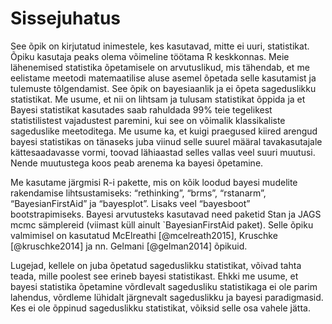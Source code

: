 
# Sissejuhatus {#intro}

See õpik on kirjutatud inimestele, kes kasutavad, mitte ei uuri, statistikat. 
Õpiku kasutaja peaks olema võimeline töötama R keskkonnas. 
Meie lähenemised statistika õpetamisele on arvutuslikud, mis tähendab, et me eelistame meetodi matemaatilise aluse asemel õpetada selle kasutamist ja tulemuste tõlgendamist. 
See õpik on bayesiaanlik ja ei õpeta sageduslikku statistikat. 
Me usume, et nii on lihtsam ja tulusam statistikat õppida ja et Bayesi statistikat kasutades saab rahuldada 99% teie tegelikest statistilistest vajadustest paremini, kui see on võimalik klassikaliste sageduslike meetoditega. 
Me usume ka, et kuigi praegused kiired arengud bayesi statistikas on tänaseks juba viinud selle suurel määral tavakasutajale kättesaadavasse vormi, toovad lähiaastad selles vallas veel suuri muutusi. 
Nende muutustega koos peab arenema ka bayesi õpetamine. 

Me kasutame järgmisi R-i pakette, mis on kõik loodud bayesi mudelite rakendamise lihtsustamiseks: "rethinking", "brms", "rstanarm", "BayesianFirstAid" ja "bayesplot". 
Lisaks veel "bayesboot" bootstrapimiseks. 
Bayesi arvutusteks kasutavad need paketid Stan ja JAGS mcmc sämplereid (viimast küll ainult `BayesianFirstAid paket). 
Selle õpiku valmimisel on kasutatud McElreathi [@mcelreath2015], Kruschke [@kruschke2014] ja nn. Gelmani [@gelman2014] õpikuid.

Lugejad, kellele on juba õpetatud sageduslikku statistikat, võivad tahta teada, mille poolest see erineb bayesi statistikast. 
Ehkki me usume, et bayesi statistika õpetamine võrdlevalt sagedusliku statistikaga ei ole parim lahendus, võrdleme lühidalt järgnevalt sageduslikku ja bayesi paradigmasid. 
Kes ei ole õppinud sageduslikku statistikat, võiksid selle osa vahele jätta.
